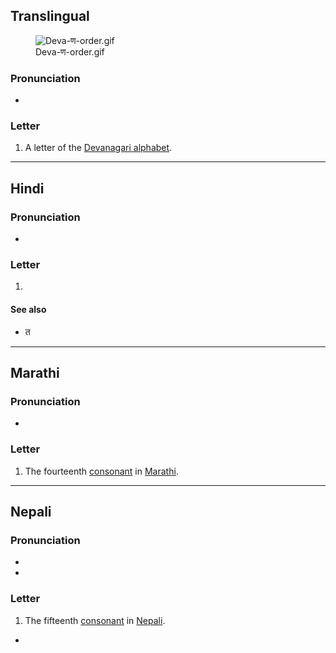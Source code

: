 {{also|प}}
{{character info}}
==Translingual==
[[File:Deva-ण-order.gif|thumb]]

===Pronunciation===
* {{IPA|mul|/ɳə/}} {{qualifier|may vary by language}}

===Letter===
{{mul-Deva|ṇa}}

# A letter of the [[Devanagari alphabet]].

----

==Hindi==

===Pronunciation===
* {{hi-IPA}}

===Letter===
{{head|hi|letter}}

# {{n-g|the fifteenth [[consonant]] in [[Hindi]]}}

====See also====

* {{list:Devanagari script letters/hi}}त

----

==Marathi==

===Pronunciation===
* {{mr-IPA}}

===Letter===
{{head|mr|letter}}

# The fourteenth [[consonant]] in [[Marathi]].

----

==Nepali==

===Pronunciation===
* {{ne-IPA}}
*

===Letter===
{{head|ne|letter}}

# The fifteenth [[consonant]] in [[Nepali]].

*